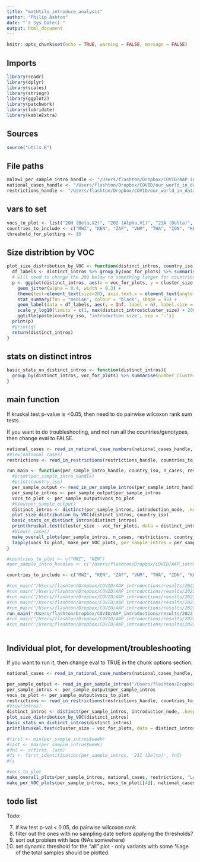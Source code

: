 ```yaml
---
title: "matUtils_introduce_analysis"
author: "Philip Ashton"
date: "`r Sys.Date()`"
output: html_document
---
```


```r
knitr::opts_chunk$set(echo = TRUE, warning = FALSE, message = FALSE)
```


## Imports

```r

library(readr)
library(dplyr)
library(scales)
library(stringr)
library(ggplot2)
library(patchwork)
library(lubridate)
library(kableExtra)

```


## Sources

```r
source("utils.R")
```

## File paths

```r

malawi_per_sample_intro_handle <- "/Users/flashton/Dropbox/COVID/AAP_introductions/results/2022.12.02/malawian_introductions.excl_mwi_dups.txt"
national_cases_handle <- "/Users/flashton/Dropbox/COVID/our_world_in_data/2022.12.05/owid-covid-data.csv"
restrictions_handle <- "/Users/flashton/Dropbox/COVID/our_world_in_data/2022.12.05/international-travel-covid.csv"

```

## vars to set

```r

vocs_to_plot <- list("20H (Beta,V2)", "20I (Alpha,V1)", "21A (Delta)", "21I (Delta)", "21J (Delta)", "21K (Omicron)", "21L (Omicron)", "22A (Omicron)", "22B (Omicron)")
countries_to_include <- c("MWI", "KEN", "ZAF", "VNM", "THA", "IDN", "KHM")
threshold_for_plotting <- 10
```

## Size distribtion by VOC

```r

plot_size_distribution_by_VOC <- function(distinct_intros, country_iso){
  df_labels <- distinct_intros %>% group_by(voc_for_plots) %>% summarise(n = paste0("n = ",  n()))
  # will need to change the 200 below to something larger for countries with larger cluster sizes.
  p <- ggplot(distinct_intros, aes(x = voc_for_plots, y = cluster_size, colour = voc_for_plots)) +
    geom_jitter(alpha = 0.4, width = 0.3) + 
    theme(text=element_text(size=20), axis.text.x = element_text(angle = 90, vjust = 0.5, hjust=1)) +
    stat_summary(fun = "median", colour = "black", shape = 95) +
    geom_label(data = df_labels, aes(y = Inf, label = n), label.size = 0, fill = NA, vjust = 1, size = 4) +
    scale_y_log10(limits = c(1, max(distinct_intros$cluster_size) + 200)) +
    ggtitle(paste(country_iso, 'introduction size', sep = '-'))
  print(p)
  #print(q)
  return(distinct_intros)
}

```

## stats on distinct intros

```r
basic_stats_on_distinct_intros <- function(distinct_intros){
  group_by(distinct_intros, voc_for_plots) %>% summarise(number_clusters = n(), number_genomes = sum(cluster_size), mean_cluster_size = mean(cluster_size, na.rm = TRUE), sd_cluster_size = sd(cluster_size, na.rm = TRUE), median_cluster_size = median(cluster_size, na.rm = TRUE), IQR_cluster_size = IQR(cluster_size, na.rm = TRUE)) %>% kbl() %>% kable_styling()
}
```


## main function

If kruskal.test p-value is <0.05, then need to do pairwise wilcoxon rank sum tests.

If you want to do troubleshooting, and not run all the countries/genotypes, then change eval to FALSE.

```r

national_cases <- read_in_national_case_numbers(national_cases_handle, countries_to_include)
#View(national_cases)
restrictions <- read_in_restrictions(restrictions_handle, countries_to_include)

run_main <- function(per_sample_intro_handle, country_iso, n_cases, restrictions, threshold_for_plotting){
  #print(per_sample_intro_handle)
  #print(country_iso)
  per_sample_output <- read_in_per_sample_intros(per_sample_intro_handle, threshold_for_plotting)
  per_sample_intros <- per_sample_output$per_sample_intros
  vocs_to_plot <- per_sample_output$vocs_to_plot
  #View(per_sample_output)
  distinct_intros <- distinct(per_sample_intros, introduction_node, .keep_all = TRUE)
  plot_size_distribution_by_VOC(distinct_intros, country_iso)
  basic_stats_on_distinct_intros(distinct_intros)
  print(kruskal.test(cluster_size ~ voc_for_plots, data = distinct_intros))
  #View(n_cases)
  make_overall_plots(per_sample_intros, n_cases, restrictions, country_iso)
  lapply(vocs_to_plot, make_per_VOC_plots, per_sample_intros = per_sample_intros, national_cases = n_cases, restrictions = restrictions, country_iso = country_iso)
}

#countries_to_plot <- c("MWI", "KEN")
#per_sample_intro_handles <- c("/Users/flashton/Dropbox/COVID/AAP_introductions/results/2022.12.02/malawian_introductions.excl_mwi_dups.txt", "/Users/flashton/Dropbox/COVID/AAP_introductions/results/2022.12.02/kenyan_introductions.txt")

countries_to_include <- c("MWI", "KEN", "ZAF", "VNM", "THA", "IDN", "KHM", "LAO")

#run_main("/Users/flashton/Dropbox/COVID/AAP_introductions/results/2022.12.02/cambodian_introductions.txt", "KHM", n_cases = national_cases, restrictions = restrictions, threshold_for_plotting = threshold_for_plotting)
#run_main("/Users/flashton/Dropbox/COVID/AAP_introductions/results/2022.12.02/indonesian_introductions.txt", "IDN", n_cases = national_cases, restrictions = restrictions, threshold_for_plotting = threshold_for_plotting)
#run_main("/Users/flashton/Dropbox/COVID/AAP_introductions/results/2022.12.02/kenyan_introductions.txt", "KEN", n_cases = national_cases, restrictions = restrictions, threshold_for_plotting = threshold_for_plotting)
#run_main("/Users/flashton/Dropbox/COVID/AAP_introductions/results/2022.12.02/laos_introductions.txt", "LAO", n_cases = national_cases, restrictions = restrictions, threshold_for_plotting = threshold_for_plotting)
#run_main("/Users/flashton/Dropbox/COVID/AAP_introductions/results/2022.12.02/malawian_introductions.excl_mwi_dups.txt", country_iso = "MWI", n_cases = national_cases, restrictions = restrictions, threshold_for_plotting = threshold_for_plotting)
run_main("/Users/flashton/Dropbox/COVID/AAP_introductions/results/2022.12.02/southafrican_introductions.txt", "ZAF", n_cases = national_cases, restrictions = restrictions, threshold_for_plotting = threshold_for_plotting)
#run_main("/Users/flashton/Dropbox/COVID/AAP_introductions/results/2022.12.02/thai_introductions.txt", "THA", n_cases = national_cases, restrictions = restrictions, threshold_for_plotting = threshold_for_plotting)
#run_main("/Users/flashton/Dropbox/COVID/AAP_introductions/results/2022.12.02/vietnamese_introductions.txt", "VNM", n_cases = national_cases, restrictions = restrictions, threshold_for_plotting = threshold_for_plotting)



```

## Individual plot, for development/troubleshooting

If you want to run it, then change eval to TRUE in the chunk options section.

```r
national_cases <- read_in_national_case_numbers(national_cases_handle, countries_to_include)

per_sample_output <- read_in_per_sample_intros("/Users/flashton/Dropbox/COVID/AAP_introductions/results/2022.12.02/laos_introductions.txt", threshold_for_plotting)
per_sample_intros <- per_sample_output$per_sample_intros
vocs_to_plot <- per_sample_output$vocs_to_plot
restrictions <- read_in_restrictions(restrictions_handle, countries_to_include)
#View(intros)
distinct_intros <- distinct(per_sample_intros, introduction_node, .keep_all = TRUE)
plot_size_distribution_by_VOC(distinct_intros)
basic_stats_on_distinct_intros(distinct_intros)
print(kruskal.test(cluster_size ~ voc_for_plots, data = distinct_intros))

#first <- min(per_sample_intros$week)
#last <- max(per_sample_intros$week)
#fnl <- c(first, last)
#fi <- first_identification(per_sample_intros, '21I (Delta)', fnl)
#fi

#vocs_to_plot
make_overall_plots(per_sample_intros, national_cases, restrictions, "LAO")
make_per_VOC_plots(per_sample_intros, vocs_to_plot[[4]], national_cases, restrictions, "MWI")

```


## todo list

Todo:

7. if kw test p-val < 0.05, do pairwise wilcoxon rank
8. filter out the ones with no sampling date before applying the thresholds?
9. sort out problem with laos (NAs somewhere)
10. set dynamic threshold for the "all" plot - only variants with some %age of the total samples should be plotted.